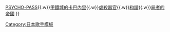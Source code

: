 {{Navbox Musical artist
| name   = EGOIST
| title  = [[EGOIST]]
| background = group_or_band
| group1 = 單曲
|  list1 = 
* 1. [[起程~獻给你的愛之歌~|Departures ～送給你的愛之歌～]]
* 2. {{link-ja|The Everlasting Guilty Crown|The Everlasting Guilty Crown}}
* 3. [[無名怪物 (自我主張單曲)|沒有名字的怪物]]
* 4. [[與你同行 (自我主張單曲)|All Alone With You]]
* 5. {{link-ja|Fallen (EGOIST單曲)|Fallen (EGOISTの曲)|Fallen}}
* 6. [[RELOADED (EGOIST單曲)|RELOADED]]
* 7. [[KABANERI OF THE IRON FORTRESS]]
* 8. {{link-ja|Welcome to the *fam|Welcome to the *fam}}
* 9. {{link-ja|英雄 命運之詩|英雄 運命の詩}}
| group2 = 專輯
| list2 = 
* 1. [[Extra terrestrial Biological Entities|Extra terrestrial Biological Entities]]
| group3 = 精选
| list3=
* 1. [[GREATEST HITS 2011-2017 "ALTER EGO"]]
| group4 = 合作
|  list4 = 
* 1. {{link-ja|Great Distance|Great Distance}}
* 2. {{link-ja|Black Rock Shooter (Supercell單曲)|Black Rock Shooter|Black Rock Shooter}}
* 3. [[ninelie EP]]
| group5 = 相關作品
|  list5 = [[罪惡王冠]]{{.w}}[[PSYCHO-PASS]]{{.w}}[[甲鐵城的卡巴內里]]{{.w}}[[虐殺器官]]{{.w}}[[和諧_(小說)|和諧]]{{.w}}[[屍者的帝國]]
}}<noinclude>
{{DEFAULTSORT:EGOIST}}
[[Category:日本歌手模板]]
</noinclude>